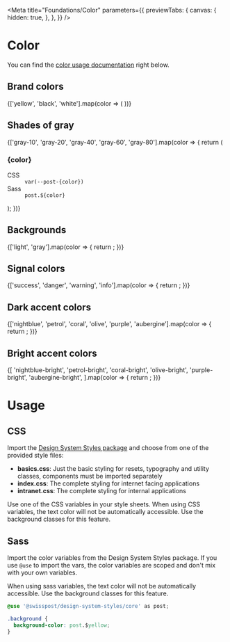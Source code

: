 
<Meta
  title="Foundations/Color"
  parameters={{
    previewTabs: {
      canvas: {
        hidden: true,
      },
    },
  }}
/>

# Color

You can find the [color usage documentation](#usage) right below.

## Brand colors

<section className="color-square__section">
  {['yellow', 'black', 'white'].map(color => (
    <ColorSwatch key={color} color={color} />
  ))}
</section>

## Shades of gray

<section className="color-square__section">
  {['gray-10', 'gray-20', 'gray-40', 'gray-60', 'gray-80'].map(color => {
    return (
      <article key={color}>
        <div className="color-square">
          <div
            className="color-square__inner"
            style={{ backgroundColor: `var(--post-${color}` }}
          ></div>
          <div class="color-square__content">
            <h3>{color}</h3>
            <dl>
              <dt>CSS</dt>
              <dd>
                <code>var(--post-{color})</code>
              </dd>
              <dt>Sass</dt>
              <dd>
                <code>post.${color}</code>
              </dd>
            </dl>
          </div>
        </div>
      </article>
    );
  })}
</section>

## Backgrounds

<section className="color-square__section">
  {['light', 'gray'].map(color => {
    return <ColorSwatch key={color} color={color} />;
  })}
</section>

## Signal colors

<section className="color-square__section">
  {['success', 'danger', 'warning', 'info'].map(color => {
    return <ColorSwatch key={color} color={color} />;
  })}
</section>

## Dark accent colors

<section className="color-square__section">
  {['nightblue', 'petrol', 'coral', 'olive', 'purple', 'aubergine'].map(color => {
    return <ColorSwatch key={color} color={color} />;
  })}
</section>

## Bright accent colors

<section className="color-square__section">
  {[
    'nightblue-bright',
    'petrol-bright',
    'coral-bright',
    'olive-bright',
    'purple-bright',
    'aubergine-bright',
  ].map(color => {
    return <ColorSwatch key={color} color={color} />;
  })}
</section>

# Usage

## CSS

Import the [Design System Styles package](https://www.npmjs.com/package/@swisspost/design-system-styles) and choose from one of the provided style files:

- **basics.css**: Just the basic styling for resets, typography and utility classes, components must be imported separately
- **index.css**: The complete styling for internet facing applications
- **intranet.css**: The complete styling for internal applications

Use one of the CSS variables in your style sheets. When using CSS variables, the text color will not be automatically accessible. Use the background classes for this feature.

<Source language="css" code={cssBackground} dark />

## Sass

Import the color variables from the Design System Styles package. If you use `@use` to import the vars, the color variables are scoped and don't mix with your own variables.

When using sass variables, the text color will not be automatically accessible. Use the background classes for this feature.

```css dark
@use '@swisspost/design-system-styles/core' as post;

.background {
  background-color: post.$yellow;
}
```

<Source language="css" code={scssBackground} dark />


